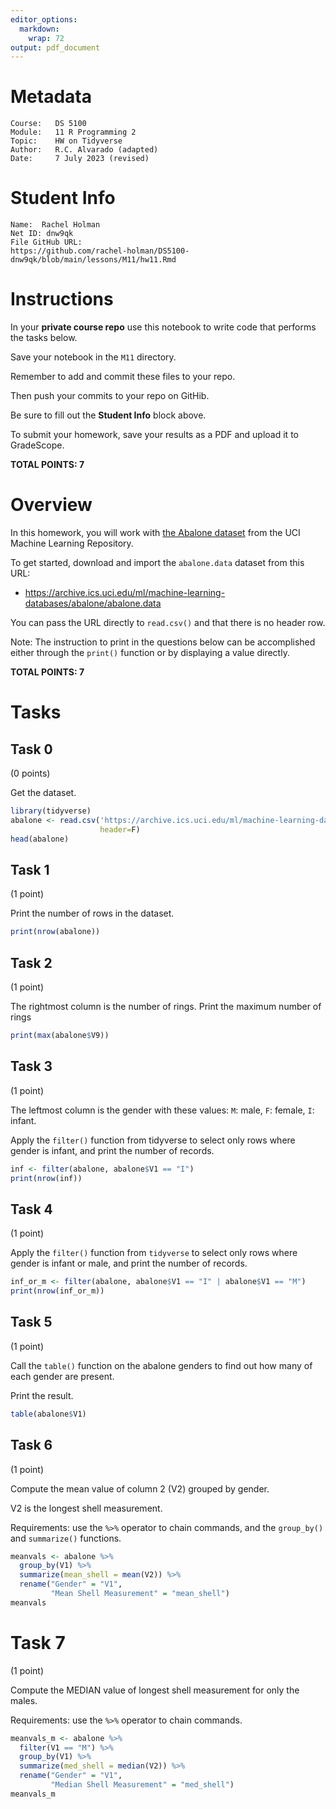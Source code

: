 ```yaml
---
editor_options:
  markdown:
    wrap: 72
output: pdf_document
---
```


# Metadata

    Course:   DS 5100
    Module:   11 R Programming 2
    Topic:    HW on Tidyverse
    Author:   R.C. Alvarado (adapted)
    Date:     7 July 2023 (revised)

# Student Info

    Name:  Rachel Holman
    Net ID: dnw9qk
    File GitHub URL: 
    https://github.com/rachel-holman/DS5100-dnw9qk/blob/main/lessons/M11/hw11.Rmd

# Instructions

In your **private course repo** use this notebook to write code that
performs the tasks below.

Save your notebook in the `M11` directory.

Remember to add and commit these files to your repo.

Then push your commits to your repo on GitHib.

Be sure to fill out the **Student Info** block above.

To submit your homework, save your results as a PDF and upload it to
GradeScope.

**TOTAL POINTS: 7**

# Overview

In this homework, you will work with [the Abalone
dataset](https://archive.ics.uci.edu/ml/datasets/Abalone) from the UCI
Machine Learning Repository.

To get started, download and import the `abalone.data` dataset from this
URL:

-   <https://archive.ics.uci.edu/ml/machine-learning-databases/abalone/abalone.data>

You can pass the URL directly to `read.csv()` and that there is no
header row.

Note: The instruction to print in the questions below can be
accomplished either through the `print()` function or by displaying a
value directly.

**TOTAL POINTS: 7**

# Tasks

## Task 0

(0 points)

Get the dataset.

```r
library(tidyverse)
abalone <- read.csv('https://archive.ics.uci.edu/ml/machine-learning-databases/abalone/abalone.data', 
                    header=F)
head(abalone)
```

## Task 1

(1 point)

Print the number of rows in the dataset.

```r
print(nrow(abalone))
```

## Task 2

(1 point)

The rightmost column is the number of rings. Print the maximum number of
rings

```r
print(max(abalone$V9))
```

## Task 3

(1 point)

The leftmost column is the gender with these values: `M`: male, `F`:
female, `I`: infant.

Apply the `filter()` function from tidyverse to select only rows where
gender is infant, and print the number of records.

```r
inf <- filter(abalone, abalone$V1 == "I")
print(nrow(inf))
```

## Task 4

(1 point)

Apply the `filter()` function from `tidyverse` to select only rows where
gender is infant or male, and print the number of records.

```r
inf_or_m <- filter(abalone, abalone$V1 == "I" | abalone$V1 == "M")
print(nrow(inf_or_m))
```

## Task 5

(1 point)

Call the `table()` function on the abalone genders to find out how many
of each gender are present.

Print the result.

```r
table(abalone$V1)
```

## Task 6

(1 point)

Compute the mean value of column 2 (V2) grouped by gender.

V2 is the longest shell measurement.

Requirements: use the `%>%` operator to chain commands, and the
`group_by()` and `summarize()` functions.

```r
meanvals <- abalone %>%
  group_by(V1) %>%
  summarize(mean_shell = mean(V2)) %>%
  rename("Gender" = "V1",
         "Mean Shell Measurement" = "mean_shell")
meanvals
```

# Task 7

(1 point)

Compute the MEDIAN value of longest shell measurement for only the
males.

Requirements: use the `%>%` operator to chain commands.

```r
meanvals_m <- abalone %>%
  filter(V1 == "M") %>%
  group_by(V1) %>%
  summarize(med_shell = median(V2)) %>%
  rename("Gender" = "V1",
         "Median Shell Measurement" = "med_shell")
meanvals_m
```
